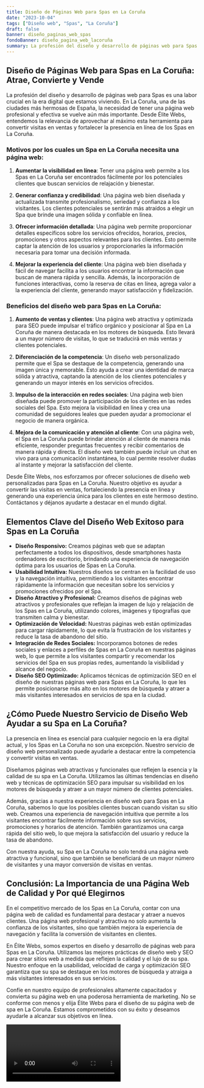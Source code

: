 ```yaml
---
title: Diseño de Páginas Web para Spas en La Coruña
date: "2023-10-04"
tags: ["Diseño web", "Spas", "La Coruña"]
draft: false
banner: diseño_paginas_web_spas
fondoBanner: diseño_pagina_web_lacoruña
summary: La profesión del diseño y desarrollo de páginas web para Spas es una labor crucial en la era digital que estamos viviendo. En La Coruña, una de las ciudades más hermosas de España, la necesidad de tener una página web profesional y efectiva se vuelve aún más importante. Desde Élite Webs, entendemos la relevancia de aprovechar al máximo esta herramienta para convertir visitas en ventas y fortalecer la presencia en línea de los Spas en La Coruña.
---
```



## Diseño de Páginas Web para Spas en La Coruña: Atrae, Convierte y Vende

La profesión del diseño y desarrollo de páginas web para Spas es una labor crucial en la era digital que estamos viviendo. En La Coruña, una de las ciudades más hermosas de España, la necesidad de tener una página web profesional y efectiva se vuelve aún más importante. Desde Élite Webs, entendemos la relevancia de aprovechar al máximo esta herramienta para convertir visitas en ventas y fortalecer la presencia en línea de los Spas en La Coruña.

### Motivos por los cuales un Spa en La Coruña necesita una página web:

1. **Aumentar la visibilidad en línea**: Tener una página web permite a los Spas en La Coruña ser encontrados fácilmente por los potenciales clientes que buscan servicios de relajación y bienestar.

2. **Generar confianza y credibilidad**: Una página web bien diseñada y actualizada transmite profesionalismo, seriedad y confianza a los visitantes. Los clientes potenciales se sentirán más atraídos a elegir un Spa que brinde una imagen sólida y confiable en línea.

3. **Ofrecer información detallada**: Una página web permite proporcionar detalles específicos sobre los servicios ofrecidos, horarios, precios, promociones y otros aspectos relevantes para los clientes. Esto permite captar la atención de los usuarios y proporcionarles la información necesaria para tomar una decisión informada.

4. **Mejorar la experiencia del cliente**: Una página web bien diseñada y fácil de navegar facilita a los usuarios encontrar la información que buscan de manera rápida y sencilla. Además, la incorporación de funciones interactivas, como la reserva de citas en línea, agrega valor a la experiencia del cliente, generando mayor satisfacción y fidelización.

### Beneficios del diseño web para Spas en La Coruña:

1. **Aumento de ventas y clientes**: Una página web atractiva y optimizada para SEO puede impulsar el tráfico orgánico y posicionar al Spa en La Coruña de manera destacada en los motores de búsqueda. Esto llevará a un mayor número de visitas, lo que se traducirá en más ventas y clientes potenciales.

2. **Diferenciación de la competencia**: Un diseño web personalizado permite que el Spa se destaque de la competencia, generando una imagen única y memorable. Esto ayuda a crear una identidad de marca sólida y atractiva, captando la atención de los clientes potenciales y generando un mayor interés en los servicios ofrecidos.

3. **Impulso de la interacción en redes sociales**: Una página web bien diseñada puede promover la participación de los clientes en las redes sociales del Spa. Esto mejora la visibilidad en línea y crea una comunidad de seguidores leales que pueden ayudar a promocionar el negocio de manera orgánica.

4. **Mejora de la comunicación y atención al cliente**: Con una página web, el Spa en La Coruña puede brindar atención al cliente de manera más eficiente, responder preguntas frecuentes y recibir comentarios de manera rápida y directa. El diseño web también puede incluir un chat en vivo para una comunicación instantánea, lo cual permite resolver dudas al instante y mejorar la satisfacción del cliente.

Desde Élite Webs, nos esforzamos por ofrecer soluciones de diseño web personalizadas para Spas en La Coruña. Nuestro objetivo es ayudar a convertir las visitas en ventas, fortaleciendo la presencia en línea y generando una experiencia única para los clientes en este hermoso destino. Contáctanos y déjanos ayudarte a destacar en el mundo digital.

<GifSeo />

<Cta />

## Elementos Clave del Diseño Web Exitoso para Spas en La Coruña

- **Diseño Responsivo:** Creamos páginas web que se adaptan perfectamente a todos los dispositivos, desde smartphones hasta ordenadores de escritorio, brindando una experiencia de navegación óptima para los usuarios de Spas en La Coruña.
- **Usabilidad Intuitiva:** Nuestros diseños se centran en la facilidad de uso y la navegación intuitiva, permitiendo a los visitantes encontrar rápidamente la información que necesitan sobre los servicios y promociones ofrecidos por el Spa.
- **Diseño Atractivo y Profesional:** Creamos diseños de páginas web atractivos y profesionales que reflejan la imagen de lujo y relajación de los Spas en La Coruña, utilizando colores, imágenes y tipografías que transmiten calma y bienestar.
- **Optimización de Velocidad:** Nuestras páginas web están optimizadas para cargar rápidamente, lo que evita la frustración de los visitantes y reduce la tasa de abandono del sitio.
- **Integración de Redes Sociales:** Incorporamos botones de redes sociales y enlaces a perfiles de Spas en La Coruña en nuestras páginas web, lo que permite a los visitantes compartir y recomendar los servicios del Spa en sus propias redes, aumentando la visibilidad y alcance del negocio.
- **Diseño SEO Optimizado:** Aplicamos técnicas de optimización SEO en el diseño de nuestras páginas web para Spas en La Coruña, lo que les permite posicionarse más alto en los motores de búsqueda y atraer a más visitantes interesados en servicios de spa en la ciudad.

## ¿Cómo Puede Nuestro Servicio de Diseño Web Ayudar a su Spa en La Coruña?

La presencia en línea es esencial para cualquier negocio en la era digital actual, y los Spas en La Coruña no son una excepción. Nuestro servicio de diseño web personalizado puede ayudarle a destacar entre la competencia y convertir visitas en ventas.

Diseñamos páginas web atractivas y funcionales que reflejen la esencia y la calidad de su spa en La Coruña. Utilizamos las últimas tendencias en diseño web y técnicas de optimización SEO para impulsar su visibilidad en los motores de búsqueda y atraer a un mayor número de clientes potenciales.

Además, gracias a nuestra experiencia en diseño web para Spas en La Coruña, sabemos lo que los posibles clientes buscan cuando visitan su sitio web. Creamos una experiencia de navegación intuitiva que permite a los visitantes encontrar fácilmente información sobre sus servicios, promociones y horarios de atención. También garantizamos una carga rápida del sitio web, lo que mejora la satisfacción del usuario y reduce la tasa de abandono.

Con nuestra ayuda, su Spa en La Coruña no solo tendrá una página web atractiva y funcional, sino que también se beneficiará de un mayor número de visitantes y una mayor conversión de visitas en ventas.

## Conclusión: La Importancia de una Página Web de Calidad y Por qué Elegirnos

En el competitivo mercado de los Spas en La Coruña, contar con una página web de calidad es fundamental para destacar y atraer a nuevos clientes. Una página web profesional y atractiva no solo aumenta la confianza de los visitantes, sino que también mejora la experiencia de navegación y facilita la conversión de visitantes en clientes.

En Élite Webs, somos expertos en diseño y desarrollo de páginas web para Spas en La Coruña. Utilizamos las mejores prácticas de diseño web y SEO para crear sitios web a medida que reflejen la calidad y el lujo de su spa. Nuestro enfoque en la usabilidad, velocidad de carga y optimización SEO garantiza que su spa se destaque en los motores de búsqueda y atraiga a más visitantes interesados en sus servicios.

Confíe en nuestro equipo de profesionales altamente capacitados y convierta su página web en una poderosa herramienta de marketing. No se conforme con menos y elija Élite Webs para el diseño de su página web de spa en La Coruña. Estamos comprometidos con su éxito y deseamos ayudarle a alcanzar sus objetivos en línea.

<Video />

<CtaBot job="Spas" city="La Coruña" />

<Gmaps query="La Coruña+españa+maps" />
